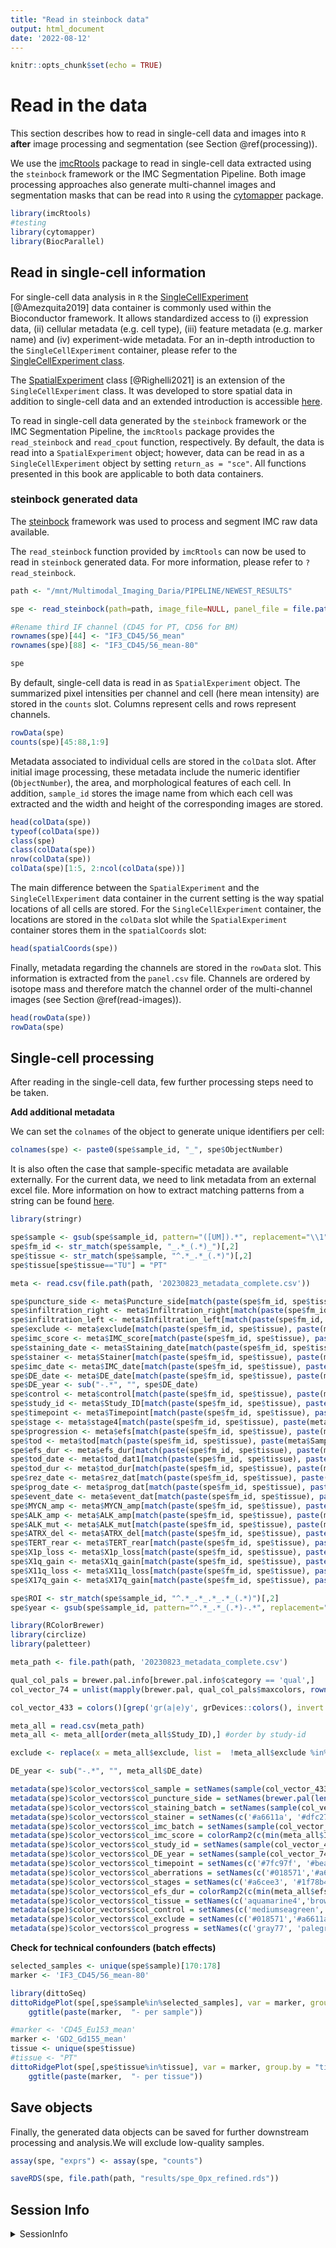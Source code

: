 ```yaml
---
title: "Read in steinbock data"
output: html_document
date: '2022-08-12'
---
```


```r
knitr::opts_chunk$set(echo = TRUE)
```

# Read in the data {#read-data}

This section describes how to read in single-cell data and images into `R`
**after** image processing and segmentation (see Section \@ref(processing)).

We use the [imcRtools](https://github.com/BodenmillerGroup/imcRtools) package to
read in single-cell data extracted using the `steinbock` framework or the IMC
Segmentation Pipeline. Both image processing approaches also generate
multi-channel images and segmentation masks that can be read into `R` using the
[cytomapper](https://github.com/BodenmillerGroup/cytomapper) package.

```r
library(imcRtools)
#testing
library(cytomapper)
library(BiocParallel)
```

## Read in single-cell information

For single-cell data analysis in `R` the
[SingleCellExperiment](https://bioconductor.org/packages/release/bioc/html/SingleCellExperiment.html)
[@Amezquita2019] data container is commonly used within the Bioconductor
framework. It allows standardized access to (i) expression data, (ii) cellular
metadata (e.g. cell type), (iii) feature metadata (e.g. marker name) and (iv)
experiment-wide metadata. For an in-depth introduction to the `SingleCellExperiment`
container, please refer to the [SingleCellExperiment class](https://bioconductor.org/books/3.14/OSCA.intro/the-singlecellexperiment-class.html).

The [SpatialExperiment](https://bioconductor.org/packages/release/bioc/html/SingleCellExperiment.html)
class [@Righelli2021] is an extension of the `SingleCellExperiment` class. It
was developed to store spatial data in addition to single-cell data and an
extended introduction is accessible
[here](https://bioconductor.org/packages/release/bioc/vignettes/SpatialExperiment/inst/doc/SpatialExperiment.html).

To read in single-cell data generated by the `steinbock` framework or the IMC
Segmentation Pipeline, the `imcRtools` package provides the `read_steinbock` and
`read_cpout` function, respectively. By default, the data is read into a
`SpatialExperiment` object; however, data can be read in as a
`SingleCellExperiment` object by setting `return_as = "sce"`. All functions
presented in this book are applicable to both data containers.

### steinbock generated data

The [steinbock](https://github.com/BodenmillerGroup/steinbock) framework was
used to process and segment IMC raw data available.

The `read_steinbock` function provided by `imcRtools` can now be used to read in
`steinbock` generated data. For more information, please refer to
`?read_steinbock`.

```r
path <- "/mnt/Multimodal_Imaging_Daria/PIPELINE/NEWEST_RESULTS"

spe <- read_steinbock(path=path, image_file=NULL, panel_file = file.path(path, 'NB_Panel.csv'), intensities_folder = "intensities-0px-ref",regionprops_folder = "refined_regionprops", graphs_folder=NULL) 

#Rename third IF channel (CD45 for PT, CD56 for BM)
rownames(spe)[44] <- "IF3_CD45/56_mean"
rownames(spe)[88] <- "IF3_CD45/56_mean-80"

spe
```

By default, single-cell data is read in as `SpatialExperiment` object. 
The summarized pixel intensities per channel and cell (here mean intensity) are
stored in the `counts` slot. Columns represent cells and rows represent channels.

```r
rowData(spe)
counts(spe)[45:88,1:9]
```

Metadata associated to individual cells are stored in the `colData` slot. After
initial image processing, these metadata include the numeric identifier (`ObjectNumber`),
the area, and morphological features of each cell. In addition, `sample_id` stores
the image name from which each cell was extracted and the width and height of the
corresponding images are stored.

```r
head(colData(spe))
typeof(colData(spe))
class(spe)
class(colData(spe))
nrow(colData(spe))
colData(spe)[1:5, 2:ncol(colData(spe))]
```

The main difference between the `SpatialExperiment` and the
`SingleCellExperiment` data container in the current setting is the way spatial
locations of all cells are stored. For the `SingleCellExperiment` container, the
locations are stored in the `colData` slot while the `SpatialExperiment`
container stores them in the `spatialCoords` slot:

```r
head(spatialCoords(spe))
```

Finally, metadata regarding the channels are stored in the `rowData` slot. This
information is extracted from the `panel.csv` file. Channels are ordered by
isotope mass and therefore match the channel order of the multi-channel images
(see Section \@ref(read-images)).

```r
head(rowData(spe))
rowData(spe)
```

## Single-cell processing {#cell-processing}

After reading in the single-cell data, few further processing steps need to be
taken.

**Add additional metadata**

We can set the `colnames` of the object to generate unique identifiers per cell:

```r
colnames(spe) <- paste0(spe$sample_id, "_", spe$ObjectNumber)
```

It is also often the case that sample-specific metadata are available externally.
For the current data, we need to link metadata from an external excel file.
More information on how to extract matching patterns from a string can be found [here](https://stringr.tidyverse.org/reference/str_extract.html).

```r
library(stringr)

spe$sample <- gsub(spe$sample_id, pattern="([UM]).*", replacement="\\1")
spe$fm_id <- str_match(spe$sample, "_.*_(.*)_")[,2]  
spe$tissue <- str_match(spe$sample, "^.*_.*_(.*)")[,2] 
spe$tissue[spe$tissue=="TU"] = "PT"

meta <- read.csv(file.path(path, '20230823_metadata_complete.csv'))

spe$puncture_side <- meta$Puncture_side[match(paste(spe$fm_id, spe$tissue), paste(meta$Sample, meta$Tissue))]
spe$infiltration_right <- meta$Infiltration_right[match(paste(spe$fm_id, spe$tissue), paste(meta$Sample, meta$Tissue))]
spe$infiltration_left <- meta$Infiltration_left[match(paste(spe$fm_id, spe$tissue), paste(meta$Sample, meta$Tissue))]
spe$exclude <- meta$exclude[match(paste(spe$fm_id, spe$tissue), paste(meta$Sample, meta$Tissue))]
spe$imc_score <- meta$IMC_score[match(paste(spe$fm_id, spe$tissue), paste(meta$Sample, meta$Tissue))]
spe$staining_date <- meta$Staining_date[match(paste(spe$fm_id, spe$tissue), paste(meta$Sample, meta$Tissue))]
spe$stainer <- meta$Stainer[match(paste(spe$fm_id, spe$tissue), paste(meta$Sample, meta$Tissue))]
spe$imc_date <- meta$IMC_date[match(paste(spe$fm_id, spe$tissue), paste(meta$Sample, meta$Tissue))]
spe$DE_date <- meta$DE_date[match(paste(spe$fm_id, spe$tissue), paste(meta$Sample, meta$Tissue))]
spe$DE_year <- sub("-.*", "", spe$DE_date)
spe$control <- meta$control[match(paste(spe$fm_id, spe$tissue), paste(meta$Sample, meta$Tissue))]
spe$study_id <- meta$Study_ID[match(paste(spe$fm_id, spe$tissue), paste(meta$Sample, meta$Tissue))]
spe$timepoint <- meta$Timepoint[match(paste(spe$fm_id, spe$tissue), paste(meta$Sample, meta$Tissue))]
spe$stage <- meta$stage4[match(paste(spe$fm_id, spe$tissue), paste(meta$Sample, meta$Tissue))]
spe$progression <- meta$efs[match(paste(spe$fm_id, spe$tissue), paste(meta$Sample, meta$Tissue))]
spe$tod <- meta$tod[match(paste(spe$fm_id, spe$tissue), paste(meta$Sample, meta$Tissue))]
spe$efs_dur <- meta$efs_dur[match(paste(spe$fm_id, spe$tissue), paste(meta$Sample, meta$Tissue))]
spe$tod_date <- meta$tod_dat1[match(paste(spe$fm_id, spe$tissue), paste(meta$Sample, meta$Tissue))]
spe$tod_dur <- meta$tod_dur[match(paste(spe$fm_id, spe$tissue), paste(meta$Sample, meta$Tissue))]
spe$rez_date <- meta$rez_dat[match(paste(spe$fm_id, spe$tissue), paste(meta$Sample, meta$Tissue))]
spe$prog_date <- meta$prog_dat[match(paste(spe$fm_id, spe$tissue), paste(meta$Sample, meta$Tissue))]
spe$event_date <- meta$event_dat[match(paste(spe$fm_id, spe$tissue), paste(meta$Sample, meta$Tissue))]
spe$MYCN_amp <- meta$MYCN_amp[match(paste(spe$fm_id, spe$tissue), paste(meta$Sample, meta$Tissue))]
spe$ALK_amp <- meta$ALK_amp[match(paste(spe$fm_id, spe$tissue), paste(meta$Sample, meta$Tissue))]
spe$ALK_mut <- meta$ALK_mut[match(paste(spe$fm_id, spe$tissue), paste(meta$Sample, meta$Tissue))]
spe$ATRX_del <- meta$ATRX_del[match(paste(spe$fm_id, spe$tissue), paste(meta$Sample, meta$Tissue))]
spe$TERT_rear <- meta$TERT_rear[match(paste(spe$fm_id, spe$tissue), paste(meta$Sample, meta$Tissue))]
spe$X1p_loss <- meta$X1p_loss[match(paste(spe$fm_id, spe$tissue), paste(meta$Sample, meta$Tissue))]
spe$X1q_gain <- meta$X1q_gain[match(paste(spe$fm_id, spe$tissue), paste(meta$Sample, meta$Tissue))]
spe$X11q_loss <- meta$X11q_loss[match(paste(spe$fm_id, spe$tissue), paste(meta$Sample, meta$Tissue))]
spe$X17q_gain <- meta$X17q_gain[match(paste(spe$fm_id, spe$tissue), paste(meta$Sample, meta$Tissue))]

spe$ROI <- str_match(spe$sample_id, "^.*_.*_.*_.*_(.*)")[,2]
spe$year <- gsub(spe$sample_id, pattern="^.*_.*_(.*)-.*", replacement="\\1")

```


```r
library(RColorBrewer)
library(circlize)
library(paletteer)

meta_path <- file.path(path, '20230823_metadata_complete.csv')

qual_col_pals = brewer.pal.info[brewer.pal.info$category == 'qual',]
col_vector_74 = unlist(mapply(brewer.pal, qual_col_pals$maxcolors, rownames(qual_col_pals)))

col_vector_433 = colors()[grep('gr(a|e)y', grDevices::colors(), invert = T)]

meta_all = read.csv(meta_path)
meta_all <- meta_all[order(meta_all$Study_ID),] #order by study-id

exclude <- replace(x = meta_all$exclude, list =  !meta_all$exclude %in% c('no', 'maybe'), values =  'partially')

DE_year <- sub("-.*", "", meta_all$DE_date)

metadata(spe)$color_vectors$col_sample = setNames(sample(col_vector_433, length(unique(meta_all$Sample))), unique(meta_all$Sample))
metadata(spe)$color_vectors$col_puncture_side = setNames(brewer.pal(length(unique(meta_all$Puncture_side)), 'Set3'), unique(meta_all$Puncture_side))
metadata(spe)$color_vectors$col_staining_batch = setNames(sample(col_vector_74, length(unique(meta_all$Staining_date))), unique(meta_all$Staining_date))
metadata(spe)$color_vectors$col_stainer = setNames(c('#a6611a', '#dfc27d', '#80cdc1', '#018571'), unique(meta_all$Stainer))
metadata(spe)$color_vectors$col_imc_batch = setNames(sample(col_vector_74, length(unique(meta_all$IMC_date))), unique(meta_all$IMC_date))
metadata(spe)$color_vectors$col_imc_score = colorRamp2(c(min(meta_all$IMC_score, na.rm = TRUE), max(meta_all$IMC_score, na.rm = TRUE)/2, max(meta_all$IMC_score, na.rm = TRUE)), c("red", "white", "blue")) 
metadata(spe)$color_vectors$col_study_id = setNames(sample(col_vector_433, length(unique(meta_all$Study_ID))), unique(meta_all$Study_ID))
metadata(spe)$color_vectors$col_DE_year = setNames(sample(col_vector_74, length(unique(DE_year))), unique(DE_year))
metadata(spe)$color_vectors$col_timepoint = setNames(c('#7fc97f', '#beaed4', '#fdc086' , '#ffff99', '#386cb0'), unique(meta_all$Timepoint))
metadata(spe)$color_vectors$col_aberrations = setNames(c('#018571','#a6611a','#80cdc1','#f5f5f5'), c(0,1,3,9))
metadata(spe)$color_vectors$col_stages = setNames(c('#a6cee3', '#1f78b4', '#b2df8a', '#33a02c', '#fb9a99', '#e31a1c'), unique(meta_all$stage4))
metadata(spe)$color_vectors$col_efs_dur = colorRamp2(c(min(meta_all$efs_dur, na.rm = TRUE), max(meta_all$efs_dur, na.rm = TRUE)/2, max(meta_all$efs_dur, na.rm = TRUE)), paletteer_c("ggthemes::Red-Green Diverging", 3))
metadata(spe)$color_vectors$col_tissue = setNames(c('aquamarine4','brown'), unique(meta_all$Tissue))
metadata(spe)$color_vectors$col_control = setNames(c('mediumseagreen', 'gray77'), unique(meta_all$control))
metadata(spe)$color_vectors$col_exclude = setNames(c('#018571','#a6611a','#80cdc1'), unique(exclude))
metadata(spe)$color_vectors$col_progress = setNames(c('gray77', 'palegreen3', 'firebrick1'), c('n.a.', 0, 1))
```

**Check for technical confounders (batch effects)**

```r

selected_samples <- unique(spe$sample)[170:178]
marker <- 'IF3_CD45/56_mean-80'

library(dittoSeq)
dittoRidgePlot(spe[,spe$sample%in%selected_samples], var = marker, group.by = "sample", assay = "counts") +
    ggtitle(paste(marker,  "- per sample"))
```

```r

#marker <- 'CD45_Eu153_mean'
marker <- 'GD2_Gd155_mean'
tissue <- unique(spe$tissue)
#tissue <- "PT"
dittoRidgePlot(spe[,spe$tissue%in%tissue], var = marker, group.by = "tissue", assay = "counts") +
    ggtitle(paste(marker,  "- per tissue"))

```


## Save objects

Finally, the generated data objects can be saved for further downstream 
processing and analysis.We will exclude low-quality samples.

```r

assay(spe, "exprs") <- assay(spe, "counts")

saveRDS(spe, file.path(path, "results/spe_0px_refined.rds"))
```

## Session Info

<details>
   <summary>SessionInfo</summary>
   
```r
sessionInfo()
```
</details>